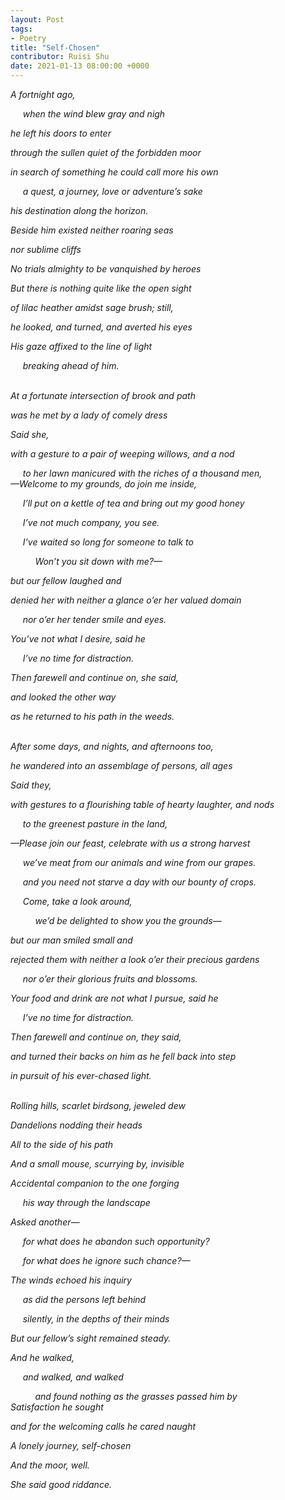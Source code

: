 ---
layout: Post
tags:
- Poetry
title: "Self-Chosen"
contributor: Ruisi Shu
date: 2021-01-13 08:00:00 +0000
---
_A fortnight ago,_

     _when the wind blew gray and nigh_

_he left his doors to enter_

_through the sullen quiet of the forbidden moor_

_in search of something he could call more his own_

     _a quest, a journey, love or adventure’s sake_

_his destination along the horizon._

_Beside him existed neither roaring seas_

_nor sublime cliffs_

_No trials almighty to be vanquished by heroes_

_But there is nothing quite like the open sight_

_of lilac heather amidst sage brush; still,_

_he looked, and turned, and averted his eyes_

_His gaze affixed to the line of light_

     _breaking ahead of him._

<br />_At a fortunate intersection of brook and path_

_was he met by a lady of comely dress_

_Said she,_

_with a gesture to a pair of weeping willows, and a nod_

     _to her lawn manicured with the riches of a thousand men,  
—Welcome to my grounds, do join me inside,_

     _I’ll put on a kettle of tea and bring out my good honey_

     _I’ve not much company, you see._

     _I’ve waited so long for someone to talk to_

          _Won’t you sit down with me?—_

_but our fellow laughed and_

_denied her with neither a glance o’er her valued domain_

     _nor o’er her tender smile and eyes._

_You’ve not what I desire, said he_

     _I’ve no time for distraction._

_Then farewell and continue on, she said,_

_and looked the other way_

_as he returned to his path in the weeds._

<br />_After some days, and nights, and afternoons too,_

_he wandered into an assemblage of persons, all ages_

_Said they,_

_with gestures to a flourishing table of hearty laughter, and nods_

     _to the greenest pasture in the land,_

_—Please join our feast, celebrate with us a strong harvest_

     _we’ve meat from our animals and wine from our grapes._

     _and you need not starve a day with our bounty of crops._

     _Come, take a look around,_

          _we’d be delighted to show you the grounds—_

_but our man smiled small and_

_rejected them with neither a look o’er their precious gardens_

     _nor o’er their glorious fruits and blossoms._

_Your food and drink are not what I pursue, said he_

     _I’ve no time for distraction._

_Then farewell and continue on, they said,_

_and turned their backs on him as he fell back into step_

_in pursuit of his ever-chased light._

<br />_Rolling hills, scarlet birdsong, jeweled dew_

_Dandelions nodding their heads_

_All to the side of his path_

_And a small mouse, scurrying by, invisible_

_Accidental companion to the one forging_

     _his way through the landscape_

_Asked another—_

     _for what does he abandon such opportunity?_

     _for what does he ignore such chance?—_

_The winds echoed his inquiry_

     _as did the persons left behind_

     _silently, in the depths of their minds_

_But our fellow’s sight remained steady._

_And he walked,_

     _and walked, and walked_

          _and found nothing as the grasses passed him by  
Satisfaction he sought_

_and for the welcoming calls he cared naught_

_A lonely journey, self-chosen_

_And the moor, well._

_She said good riddance._